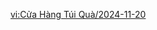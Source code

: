 {{Gift Shop
|time_start     = 2024-11-20
|time_end       = 2024-12-04
|adventure_rank = 25
|shop           = 
{{Shop|Adventurer's Instructional Bundle|760|discount=680|3|note={{Item List|Virtuous Share Bundle*25;Mora*150,000}}}}
{{Shop|Adventurer's Jumbo Ore Bundle|760|discount=680|5|note={{Item List|Mystic Enhancement Ore*100;Mora*100,000}}}}
}}
<noinclude>
[[vi:Cửa Hàng Túi Quà/2024-11-20]]
</noinclude>
